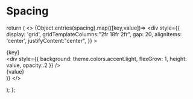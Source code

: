 
<Meta title="Spacing" />

# Spacing

  return (
    <>
    {Object.entries(spacing).map(([key,value])=>
      <div
        style={{
          display: 'grid',
          gridTemplateColumns:"2fr 18fr 2fr",
          gap: 20,
          alignItems: 'center',
          justifyContent:"center",
        }}
      >
        <div>{key}</div>
        <div
          style={{
            background: theme.colors.accent.light,
            flexGrow: 1,
            height: value,
            opacity:.2
          }}
        />
        <div>{value}</div>
      </div>
    )}
    </>

);
};

<div
  style={{
    display: 'flex',
    flexDirection: 'column',
    gap: 10,
  }}
>
  <Spacing spacing={theme.spacing} />
</div>
